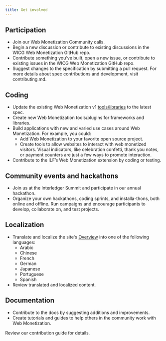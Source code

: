 ```yaml
---
title: Get involved
---
```



## Participation

* Join our <LinkOut href="https://calendar.google.com/calendar/u/0/r/eventedit/copy/c2dyMjY4M2k1dXRrcjZkYW05Mmo3c2xzZm1fMjAyNDA1MDlUMTMwMDAwWiBjX2NqMDI3Z21oc3VqazkxZXZpMjRkOXB2bXQ0QGc/bWVsaXNzYUBpbnRlcmxlZGdlci5vcmc?scp=ALL">Web Monetization Community calls</LinkOut>.
* Begin a <LinkOut href="https://github.com/WICG/webmonetization/discussions">new discussion or contribute to existing discussions</LinkOut> in the WICG Web Monetization GitHub repo.
* <LinkOut href="https://github.com/WICG/webmonetization/issues">Contribute</LinkOut> something you’ve built, open a new issue, or contribute to existing issues in the WICG Web Monetization GitHub repo.
* Suggest changes to the <LinkOut href="https://webmonetization.org/specification/">specification</LinkOut> by submitting a pull request. For more details about spec contributions and development, visit <LinkOut href="https://github.com/WICG/webmonetization/blob/main/CONTRIBUTING.md">contributing.md</LinkOut>.

## Coding

* Update the existing Web Monetization v1 [tools/libraries](/developers/libraries/) to the latest spec.
* Create new Web Monetization tools/plugins for frameworks and libraries.
* Build applications with new and varied use cases around Web Monetization. For example, you could:
    * Add Web Monetization to your favorite open source project.
    * Create tools to allow websites to interact with web monetized visitors. Visual indicators, like celebration confetti, thank you notes, or payment counters are just a few ways to promote interaction.
* <LinkOut href="https://github.com/interledger/web-monetization-extension">Contribute</LinkOut> to the ILF’s Web Monetization extension by coding or testing.

## Community events and hackathons

* Join us at the <LinkOut href="https://interledger.org/summit">Interledger Summit</LinkOut> and participate in our annual hackathon.
* Organize your own hackathons, coding sprints, and installa-thons, both online and offline. Run campaigns and encourage participants to develop, collaborate on, and test projects.

## Localization

* <LinkOut href="https://github.com/WICG/webmonetization?tab=readme-ov-file#localizationinternationalization">Translate and localize</LinkOut> the site's [Overview](/docs/) into one of the following languages:
    * Arabic
    * Chinese
    * French
    * German
    * Japanese
    * Portuguese
    * Spanish
* Review translated and localized content.

## Documentation

* Contribute to the docs by suggesting additions and improvements.
* Create tutorials and guides to help others in the community work with Web Monetization.

Review our <LinkOut href="https://github.com/WICG/webmonetization?tab=readme-ov-file#contribute">contribution guide</LinkOut> for details.